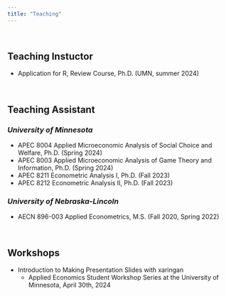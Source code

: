 ```yaml
---
title: "Teaching"
---
```


<br>

## Teaching Instuctor

- Application for R, Review Course, Ph.D. (UMN, summer 2024)

<br>

## Teaching Assistant

### *University of Minnesota*
- APEC 8004 Applied Microeconomic Analysis of Social Choice and Welfare, Ph.D. (Spring 2024)
- APEC 8003 Applied Microeconomic Analysis of Game Theory and Information, Ph.D. (Spring 2024)
- APEC 8211 Econometric Analysis I, Ph.D. (Fall 2023)
- APEC 8212 Econometric Analysis II, Ph.D. (Fall 2023)

### *University of Nebraska-Lincoln*
- AECN 896-003 Applied Econometrics, M.S. (Fall 2020, Spring 2022)

<br>

## Workshops
- Introduction to Making Presentation Slides with xaringan
  -  Applied Economics Student Workshop Series at the University of Minnesota, April 30th, 2024
